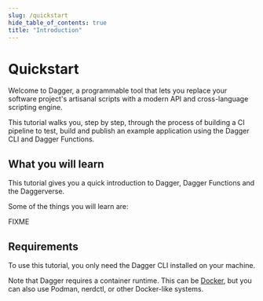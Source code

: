 ```yaml
---
slug: /quickstart
hide_table_of_contents: true
title: "Introduction"
---
```


# Quickstart

Welcome to Dagger, a programmable tool that lets you replace your software project's artisanal scripts with a modern API and cross-language scripting engine.

This tutorial walks you, step by step, through the process of building a CI pipeline to test, build and publish an example application using the Dagger CLI and Dagger Functions.

## What you will learn

This tutorial gives you a quick introduction to Dagger, Dagger Functions and the Daggerverse.

Some of the things you will learn are:

FIXME

## Requirements

To use this tutorial, you only need the Dagger CLI installed on your machine.

Note that Dagger requires a container runtime. This can be [Docker](https://docs.docker.com/engine/install/), but you can also use Podman, nerdctl, or other Docker-like systems.
